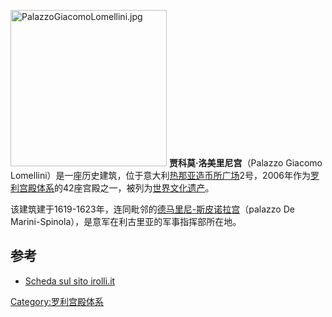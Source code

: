{{coord|44|24|47.75|N|8|55|47.94|E|scale:5000|display=title}}
[[File:PalazzoGiacomoLomellini.jpg|250px]]
'''贾科莫·洛美里尼宫'''（Palazzo Giacomo Lomellini）是一座历史建筑，位于意大利[[热那亚|热那亚]][[造币所广场|造币所广场]]2号，2006年作为[[罗利宫殿体系|罗利宫殿体系]]的42座宫殿之一，被列为[[世界文化遗产|世界文化遗产]]。

该建筑建于1619-1623年，连同毗邻的[[德马里尼-斯皮诺拉宫|德马里尼-斯皮诺拉宫]]（palazzo De Marini-Spinola），是意军在利古里亚的军事指挥部所在地。

== 参考 ==
* [http://www.irolli.it/genova_unesco/palazzo/largo_zecca_2.html Scheda sul sito irolli.it]{{Wayback|url=http://www.irolli.it/genova_unesco/palazzo/largo_zecca_2.html |date=20160609084437 }}

[[Category:罗利宫殿体系|Category:罗利宫殿体系]]